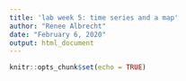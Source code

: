 ```yaml
---
title: 'lab week 5: time series and a map'
author: "Renee Albrecht"
date: "February 6, 2020"
output: html_document
---
```


```r
knitr::opts_chunk$set(echo = TRUE)
```

